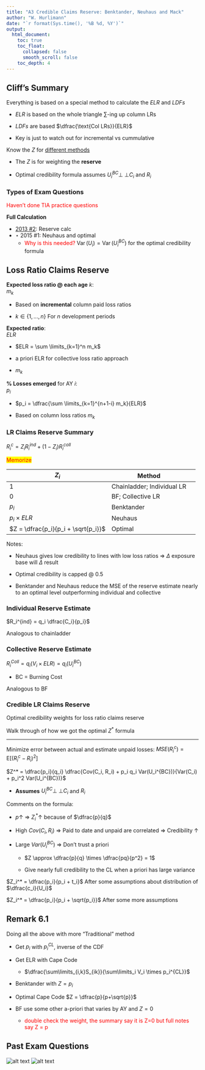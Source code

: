 ```yaml
---
title: "A3 Credible Claims Reserve: Benktander, Neuhaus and Mack"
author: "W. Hurlimann"
date: "`r format(Sys.time(), '%B %d, %Y')`"
output: 
  html_document:
    toc: true
    toc_float:
      collapsed: false
      smooth_scroll: false
    toc_depth: 4
---
```


## Cliff's Summary

Everything is based on a special method to calculate the $ELR$ and $LDFs$

* $ELR$ is based on the whole triangle $\sum$-ing up column LRs

* $LDFs$ are based $\dfrac{\text{Col LRs}}{ELR}$

* Key is just to watch out for incremental vs cummulative

Know the $Z$ for [different methods](#sum_tbl)

* The $Z$ is for weighting the **reserve**

* Optimal credibility formula assumes $U_i^{BC} {\perp\!\!\!\perp} C_i$ and $R_i$

### Types of Exam Questions

<span style="color:red">Haven't done TIA practice questions</span>

**Full Calculation**

* [2013 #2](#2013-2): Reserve calc 
* $\star$ 2015 #1: Neuhaus and optimal
    * <span style="color:red">Why is this needed?</span> $\operatorname{Var}(U_i) = \operatorname{Var}(U_i^{BC})$ for the optimal credibility formula

## Loss Ratio Claims Reserve

**Expected loss ratio @ each age** $k$:  
$m_k$

* Based on **incremental** column paid loss ratios

* $k \in \{1, ..., n \}$ For $n$ development periods

**Expected ratio**:  
$ELR$

* $ELR = \sum \limits_{k=1}^n m_k$

* a priori ELR for collective loss ratio approach

* $m_k$ 

**% Losses emerged** for AY $i$:  
$p_i$

* $p_i = \dfrac{\sum \limits_{k=1}^{n+1-i} m_k}{ELR}$

* Based on column loss ratios $m_k$

### LR Claims Reserve Summary

$R_i^c = Z_iR_i^{ind} + (1-Z_i)R_i^{coll}$

<span style="color:red;background:yellow">Memorize</span>
<a name="sum_tbl"></a>

| $Z_i$ | Method |
| --- | --- | --- |
| 1     | Chainladder; Individual LR|
| 0     | BF; Collective LR|
| $p_i$ | Benktander |
| $p_i \times ELR$ | Neuhaus |
| $Z = \dfrac{p_i}{p_i + \sqrt{p_i}}$ | Optimal |

Notes:

* Neuhaus gives low credibility to lines with low loss ratios $\Rightarrow$ $\Delta$ exposure base will $\Delta$ result

* Optimal credibility is capped @ 0.5

* Benktander and Neuhaus reduce the MSE of the reserve estimate nearly to an optimal level outperforming individual and collective

### Individual Reserve Estimate

$R_i^{ind} = q_i \dfrac{C_i}{p_i}$

Analogous to chainladder

### Collective Reserve Estimate

$R_i^{Coll} = q_i(V_i \times ELR) = q_i(U_i^{BC})$

* BC = Burning Cost

Analogous to BF

### Credible LR Claims Reserve

Optimal credibility weights for loss ratio claims reserve

Walk through of how we got the optimal $Z^*$ formula

***

Minimize error between actual and estimate unpaid losses: $MSE(R_i^c) = \mathrm{E}[(R_i^c - R_i)^2]$

$Z^* = \dfrac{p_i}{q_i} \dfrac{Cov(C_i, R_i) + p_i q_i Var(U_i^{BC})}{Var(C_i) + p_i^2 Var(U_i^{BC})}$

* **Assumes** $U_i^{BC} {\perp\!\!\!\perp} C_i$ and $R_i$

Comments on the formula:
    
* $p \uparrow \: \Rightarrow \: Z_i^* \uparrow$ because of $\dfrac{p}{q}$

* High $Cov(C_i, R_i)$ $\Rightarrow$ Paid to date and unpaid are correlated $\Rightarrow$ Credibility $\uparrow$

* Large $Var(U_i^{BC})$ $\Rightarrow$ Don't trust a priori

    * $Z \approx \dfrac{p}{q} \times \dfrac{pq}{p^2} = 1$
    
    * Give nearly full credibility to the CL when a priori has large variance

$Z_i^* = \dfrac{p_i}{p_i + t_i}$ After some assumptions about distribution of $\dfrac{c_i}{U_i}$

$Z_i^* = \dfrac{p_i}{p_i + \sqrt{p_i}}$ After some more assumptions

## Remark 6.1

Doing all the above with more "Traditional" method

* Get $p_i$ with $p_i^{CL}$, inverse of the CDF

* Get ELR with Cape Code

    * $\dfrac{\sum\limits_{i,k}S_{ik}}{\sum\limits_i V_i \times p_i^{CL}}$

* Benktander with $Z = p_i$

* Optimal Cape Code $Z = \dfrac{p}{p+\sqrt{p}}$

* BF use some other a-priori that varies by AY and $Z = 0$

    * <span style="color:red">double check the weight, the summary say it is Z=0 but full notes say Z = p</span>
    
## Past Exam Questions

<a name="2013-2"></a>
![alt text](questions/2013-2Q.png)
![alt text](questions/2013-2A.png)
